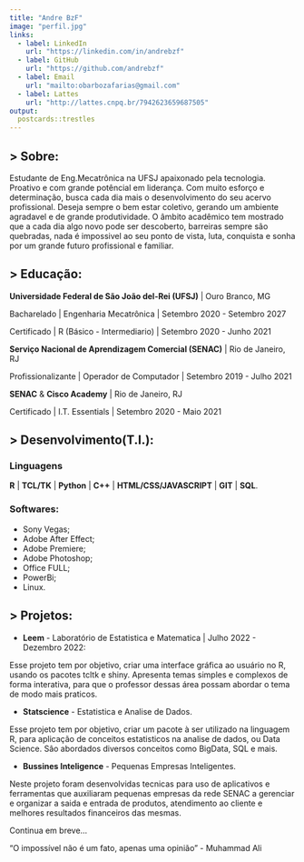 ```yaml
---
title: "Andre BzF"
image: "perfil.jpg"
links:
  - label: LinkedIn
    url: "https://linkedin.com/in/andrebzf"
  - label: GitHub
    url: "https://github.com/andrebzf"
  - label: Email
    url: "mailto:obarbozafarias@gmail.com"
  - label: Lattes
    url: "http://lattes.cnpq.br/7942623659687505"
output:
  postcards::trestles
---
```


## > Sobre:

  Estudante de Eng.Mecatrônica na UFSJ apaixonado pela tecnologia. Proativo e com grande potêncial em liderança. Com muito esforço e determinação, busca cada dia mais o desenvolvimento do seu acervo profissional. Deseja sempre o bem estar coletivo, gerando um ambiente agradavel e de grande produtividade. O âmbito acadêmico tem mostrado que a cada dia algo novo pode ser descoberto, barreiras sempre são quebradas, nada é impossivel ao seu ponto de vista, luta, conquista e sonha por um grande futuro profissional e familiar.

## > Educação:

**Universidade Federal de São João del-Rei (UFSJ)** \| Ouro Branco, MG

Bacharelado \| Engenharia Mecatrônica \| Setembro 2020 - Setembro 2027

Certificado \| R (Básico - Intermediario) \| Setembro 2020 - Junho 2021

**Serviço Nacional de Aprendizagem Comercial (SENAC)** \| Rio de Janeiro, RJ

Profissionalizante \| Operador de Computador \| Setembro 2019 - Julho 2021

**SENAC** & **Cisco Academy** \| Rio de Janeiro, RJ

Certificado \| I.T. Essentials \| Setembro 2020 - Maio 2021


## > Desenvolvimento(T.I.):

### Linguagens
**R** | **TCL/TK** | **Python** | **C++** | **HTML/CSS/JAVASCRIPT** | **GIT** | **SQL**.

### Softwares:
- Sony Vegas;
- Adobe After Effect;
- Adobe Premiere;
- Adobe Photoshop; 
- Office FULL; 
- PowerBi;
- Linux.

## > Projetos:
- **Leem** - Laboratório de Estatistica e Matematica | Julho 2022 - Dezembro 2022:

Esse projeto tem por objetivo, criar uma interface gráfica ao usuário no R, usando os pacotes tcltk e shiny. Apresenta temas simples e complexos de forma interativa, para que o professor dessas área possam abordar o tema de modo mais praticos.

- **Statscience** - Estatistica e Analise de Dados.

Esse projeto tem por objetivo, criar um pacote à ser utilizado na linguagem R, para aplicação de conceitos estatisticos na analise de dados, ou Data Science. Sâo abordados diversos conceitos como BigData, SQL e mais.

- **Bussines Inteligence** - Pequenas Empresas Inteligentes.

Neste projeto foram desenvolvidas tecnicas para uso de aplicativos e ferramentas que auxiliaram pequenas empresas da rede SENAC a gerenciar e organizar a saida e entrada de produtos, atendimento ao cliente e melhores resultados financeiros das mesmas.

Continua em breve...

"O impossível não é um fato, apenas uma opinião" - Muhammad Ali
